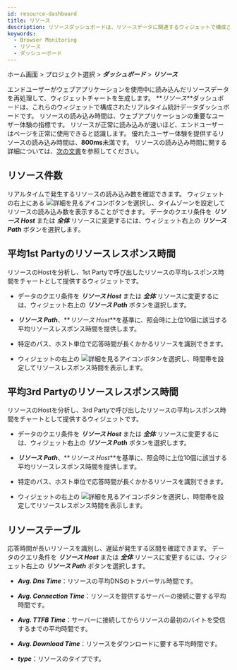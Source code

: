 ```yaml
---
id: resource-dashboard
title: リソース
description: リソースダッシュボードは、リソースデータに関連するウィジェットで構成されるリアルタイム統計データのダッシュボードです。
keywords:
  - Browser Monitoring
  - リソース
  - ダッシューボード
---
```


ホーム画面 > プロジェクト選択 > **_ダッシュボード_** > **_リソース_**

エンドユーザーがウェブアプリケーションを使用中に読み込んだリソースデータを再処理して、ウィジェットチャートを生成します。 **_リソース_**ダッシュボードは、これらのウィジェットで構成されたリアルタイム統計データダッシュボードです。 リソースの読み込み時間は、ウェブアプリケーションの重要なユーザー体験の指標です。 リソースが正常に読み込みが速いほど、エンドユーザーはページを正常に使用できると認識します。 優れたユーザー体験を提供するリソースの読み込み時間は、**800ms**未満です。 リソースの読み込み時間に関する詳細については、[次の文書](htps://web.dev/ttfb/#what-is-a-good-tfb-score)を参照してください。


<Dashboardnote />

## リソース件数

<ImgLang img='rum-resource-count.png' desc='リソース件数' />

リアルタイムで発生するリソースの読み込み数を確認できます。 ウィジェットの右上にある ![詳細を見るアイコン](/img/ico-detail-mode.svg)ボタンを選択し、タイムゾーンを設定してリソースの読み込み数を表示することができます。 データのクエリ条件を **_リソース Host_** または **_全体_** リソースに変更するには、ウィジェット右上の **_リソース Path_** ボタンを選択します。

## 平均1st Partyのリソースレスポンス時間

<ImgLang img='rum-resource-1stparty.png' desc='平均1st Partyのリソースレスポンス時間' />

リソースのHostを分析し、1st Partyで呼び出したリソースの平均レスポンス時間をチャートとして提供するウィジェットです。 

- データのクエリ条件を **_リソース Host_** または **_全体_** リソースに変更するには、ウィジェット右上の **_リソース Path_** ボタンを選択します。

- **_リソース Path_**、**_リソース Host_**を基準に、照会時に上位10個に該当する平均リソースレスポンス時間を提供します。

- 特定のパス、ホスト単位で応答時間が長くかかるリソースを識別できます。

- ウィジェットの右上の ![詳細を見るアイコン](/img/ico-detail-mode.svg)ボタンを選択し、時間帯を設定してリソースレスポンス時間を表示します。

## 平均3rd Partyのリソースレスポンス時間

<ImgLang img='rum-resource-3rdparty.png' desc='平均3rd Partyのリソースレスポンス時間' />

リソースのHostを分析し、3rd Partyで呼び出したリソースの平均レスポンス時間をチャートとして提供するウィジェットです。 

- データのクエリ条件を **_リソース Host_** または **_全体_** リソースに変更するには、ウィジェット右上の **_リソース Path_** ボタンを選択します。

- **_リソース Path_**、**_リソース Host_**を基準に、照会時に上位10個に該当する平均リソースレスポンス時間を提供します。

- 特定のパス、ホスト単位で応答時間が長くかかるリソースを識別できます。

- ウィジェットの右上の ![詳細を見るアイコン](/img/ico-detail-mode.svg)ボタンを選択し、時間帯を設定してリソースレスポンス時間を表示します。

## リソーステーブル

<ImgLang img='rum-resource-table.png' desc='リソーステーブル' />

応答時間が長いリソースを識別し、遅延が発生する区間を確認できます。 データのクエリ条件を **_リソース Host_** または **_全体_** リソースに変更するには、ウィジェット右上の **_リソース Path_** ボタンを選択します。

- **_Avg. Dns Time_**：リソースの平均DNSのトラバーサル時間です。

- **_Avg. Connection Time_**：リソースを提供するサーバーの接続に要する平均時間です。

- **_Avg. TTFB Time_**：サーバーに接続してからリソースの最初のバイトを受信するまでの平均時間です。

- **_Avg. Download Time_**：リソースをダウンロードに要する平均時間です。

- **_type_**：リソースのタイプです。
